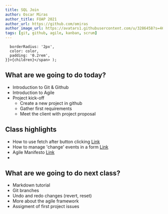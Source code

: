 ```yaml
---
title: SQL Join 
author: Oscar Miras
author_title: FOAP 2021
author_url: https://github.com/omiras
author_image_url: https://avatars1.githubusercontent.com/u/3286458?s=460&v=4
tags: [git, github, agile, kanban, scrum]
---
```


      borderRadius: '2px',
      color: color,
      padding: '0.2rem',
    }}>{children}</span> );

## __<Highlight color="#ff8000">What are we going to do today?</Highlight>__

* Introduction to Git & Github
* Introduction to Agile 
* Project kick-off
  * Create a new project in github
  * Gather first requirements
  * Meet the client with project proposal


## __<Highlight color="#ff8000">Class highlights</Highlight>__ 

* How to use fetch after button clicking [Link](https://www.youtube.com/watch?v=23hrM4saaMk
)
* How to manage 'change' events in a form [Link]( https://www.youtube.com/watch?v=0LxtWROaVew
)
* Agile Manifesto [Link](http://agilemanifesto.org/iso/es/principles.html)
* 


## __<Highlight color="#ff8000">What are we going to do next class?</Highlight>__

* Markdown tutorial
* Git branches 
* Undo and redo changes (revert, reset)
* More about the agile framework
* Assigment of first project issues










